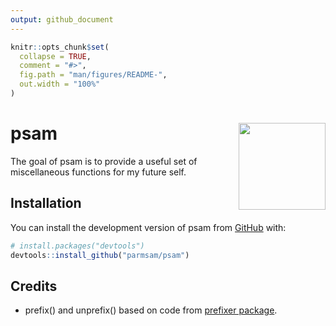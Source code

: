```yaml
---
output: github_document
---
```


<!-- README.md is generated from README.Rmd. Please edit that file -->

```r
knitr::opts_chunk$set(
  collapse = TRUE,
  comment = "#>",
  fig.path = "man/figures/README-",
  out.width = "100%"
)
```

# psam <img src="man/figures/logo.png" align="right" height="139" />

<!-- badges: start -->
<!-- badges: end -->

The goal of psam is to provide a useful set of miscellaneous functions for my future self.

## Installation

You can install the development version of psam from [GitHub](https://github.com/) with:

``` r
# install.packages("devtools")
devtools::install_github("parmsam/psam")
```

## Credits

- prefix() and unprefix() based on code from [prefixer package](https://github.com/dreamRs/prefixer).
